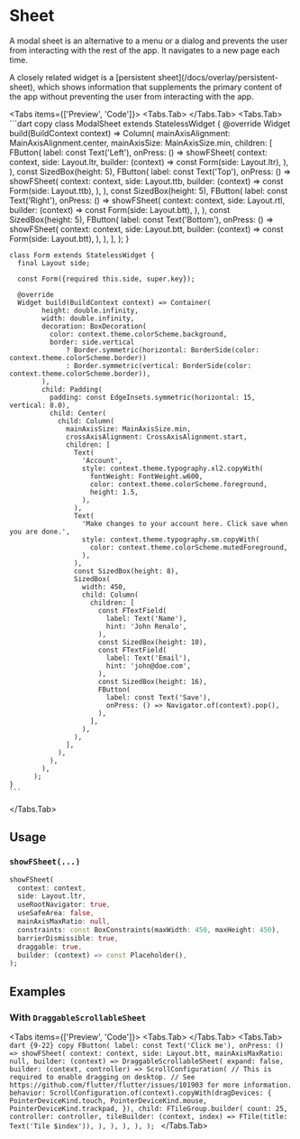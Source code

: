 
# Sheet

A modal sheet is an alternative to a menu or a dialog and prevents the user from interacting with the rest of the app.
It navigates to a new page each time.

<LinkBadgeGroup>
    <LinkBadge label="API Reference" href="https://pub.dev/documentation/forui/latest/forui.widgets.sheet/"/>
</LinkBadgeGroup>

<Callout type="info">
    A closely related widget is a [persistent sheet](/docs/overlay/persistent-sheet), which shows information that
    supplements the primary content of the app without preventing the user from interacting with the app.
</Callout>

<Tabs items={['Preview', 'Code']}>
  <Tabs.Tab>
    <Widget name='modal-sheet' query={{}} height={500}/>
  </Tabs.Tab>
  <Tabs.Tab>
    ```dart copy
    class ModalSheet extends StatelessWidget {
      @override
      Widget build(BuildContext context) => Column(
        mainAxisAlignment: MainAxisAlignment.center,
        mainAxisSize: MainAxisSize.min,
        children: [
          FButton(
            label: const Text('Left'),
            onPress: () => showFSheet(
              context: context,
              side: Layout.ltr,
              builder: (context) => const Form(side: Layout.ltr),
            ),
          ),
          const SizedBox(height: 5),
          FButton(
            label: const Text('Top'),
            onPress: () => showFSheet(
              context: context,
              side: Layout.ttb,
              builder: (context) => const Form(side: Layout.ttb),
            ),
          ),
          const SizedBox(height: 5),
          FButton(
            label: const Text('Right'),
            onPress: () => showFSheet(
              context: context,
              side: Layout.rtl,
              builder: (context) => const Form(side: Layout.btt),
            ),
          ),
          const SizedBox(height: 5),
          FButton(
            label: const Text('Bottom'),
            onPress: () => showFSheet(
              context: context,
              side: Layout.btt,
              builder: (context) => const Form(side: Layout.btt),
            ),
          ),
        ],
      );
    }

    class Form extends StatelessWidget {
      final Layout side;

      const Form({required this.side, super.key});

      @override
      Widget build(BuildContext context) => Container(
            height: double.infinity,
            width: double.infinity,
            decoration: BoxDecoration(
              color: context.theme.colorScheme.background,
              border: side.vertical
                  ? Border.symmetric(horizontal: BorderSide(color: context.theme.colorScheme.border))
                  : Border.symmetric(vertical: BorderSide(color: context.theme.colorScheme.border)),
            ),
            child: Padding(
              padding: const EdgeInsets.symmetric(horizontal: 15, vertical: 8.0),
              child: Center(
                child: Column(
                  mainAxisSize: MainAxisSize.min,
                  crossAxisAlignment: CrossAxisAlignment.start,
                  children: [
                    Text(
                      'Account',
                      style: context.theme.typography.xl2.copyWith(
                        fontWeight: FontWeight.w600,
                        color: context.theme.colorScheme.foreground,
                        height: 1.5,
                      ),
                    ),
                    Text(
                      'Make changes to your account here. Click save when you are done.',
                      style: context.theme.typography.sm.copyWith(
                        color: context.theme.colorScheme.mutedForeground,
                      ),
                    ),
                    const SizedBox(height: 8),
                    SizedBox(
                      width: 450,
                      child: Column(
                        children: [
                          const FTextField(
                            label: Text('Name'),
                            hint: 'John Renalo',
                          ),
                          const SizedBox(height: 10),
                          const FTextField(
                            label: Text('Email'),
                            hint: 'john@doe.com',
                          ),
                          const SizedBox(height: 16),
                          FButton(
                            label: const Text('Save'),
                            onPress: () => Navigator.of(context).pop(),
                          ),
                        ],
                      ),
                    ),
                  ],
                ),
              ),
            ),
          );
    }
    ```

  </Tabs.Tab>
</Tabs>

## Usage

### `showFSheet(...)`

```dart copy
showFSheet(
  context: context,
  side: Layout.ltr,
  useRootNavigator: true,
  useSafeArea: false,
  mainAxisMaxRatio: null,
  constraints: const BoxConstraints(maxWidth: 450, maxHeight: 450),
  barrierDismissible: true,
  draggable: true,
  builder: (context) => const Placeholder(),
);
```

## Examples

### With `DraggableScrollableSheet`

<Tabs items={['Preview', 'Code']}>
  <Tabs.Tab>
    <Widget name='modal-sheet' query={{}} height={400} variant='draggable'/>
  </Tabs.Tab>
  <Tabs.Tab>
    ```dart {9-22} copy
    FButton(
      label: const Text('Click me'),
      onPress: () => showFSheet(
        context: context,
        side: Layout.btt,
        mainAxisMaxRatio: null,
        builder: (context) => DraggableScrollableSheet(
          expand: false,
          builder: (context, controller) => ScrollConfiguration(
            // This is required to enable dragging on desktop.
            // See https://github.com/flutter/flutter/issues/101903 for more information.
            behavior: ScrollConfiguration.of(context).copyWith(dragDevices: {
              PointerDeviceKind.touch,
              PointerDeviceKind.mouse,
              PointerDeviceKind.trackpad,
            }),
            child: FTileGroup.builder(
              count: 25,
              controller: controller,
              tileBuilder: (context, index) => FTile(title: Text('Tile $index')),
            ),
          ),
        ),
      ),
    );
    ```
  </Tabs.Tab>
</Tabs>
